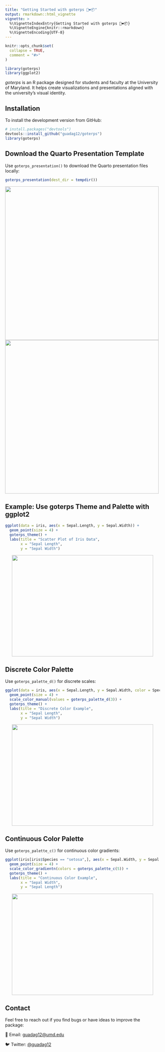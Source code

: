 ```yaml
---
title: "Getting Started with goterps 🐢❤️📦"
output: rmarkdown::html_vignette
vignette: >
  %\VignetteIndexEntry{Getting Started with goterps 🐢❤️📦}
  %\VignetteEngine{knitr::rmarkdown}
  %\VignetteEncoding{UTF-8}
---
```


```r
knitr::opts_chunk$set(
  collapse = TRUE,
  comment = "#>"
)

library(goterps)
library(ggplot2)
```


*goterps* is an R package designed for students and faculty at the University of Maryland. It helps create visualizations and presentations aligned with the university's visual identity.


## Installation
To install the development version from GitHub:

```r
# install.packages("devtools")
devtools::install_github("guadag12/goterps")
library(goterps)
```


## Download the Quarto Presentation Template

Use `goterps_presentation()` to download the Quarto presentation files locally:

```r
goterps_presentation(dest_dir = tempdir())
```

<img src="https://github.com/guadag12/goterps/blob/main/img/quarto_template1.png" width="500" /> <img src="https://github.com/guadag12/goterps/blob/main/img/quarto_template2.png" width="500" />


## Example: Use goterps Theme and Palette with ggplot2

```r
ggplot(data = iris, aes(x = Sepal.Length, y = Sepal.Width)) +
  geom_point(size = 4) +
  goterps_theme() +
  labs(title = "Scatter Plot of Iris Data",
       x = "Sepal Length",
       y = "Sepal Width")
```

<p align="center">
  <img width="460" height="330" src="https://github.com/guadag12/goterps/blob/main/img/scatter_plain.png">
</p>

## Discrete Color Palette

Use `goterps_palette_d()` for discrete scales:

```r
ggplot(data = iris, aes(x = Sepal.Length, y = Sepal.Width, color = Species)) +
  geom_point(size = 4) +
  scale_color_manual(values = goterps_palette_d(3)) +
  goterps_theme() +
  labs(title = "Discrete Color Example",
       x = "Sepal Length",
       y = "Sepal Width")
```

<p align="center">
  <img width="460" height="330" src="https://github.com/guadag12/goterps/blob/main/img/scatter1.png">
</p>


## Continuous Color Palette

Use `goterps_palette_c()` for continuous color gradients:

```r
ggplot(iris[iris$Species == "setosa",], aes(x = Sepal.Width, y = Sepal.Length, color = Sepal.Length)) +
  geom_point(size = 4) +
  scale_color_gradientn(colors = goterps_palette_c(5)) +
  goterps_theme() +
  labs(title = "Continuous Color Example",
       x = "Sepal Width",
       y = "Sepal Length")
```

<p align="center">
  <img width="460" height="330" src="https://github.com/guadag12/goterps/blob/main/img/scales_continuos.png">
</p>

## Contact

Feel free to reach out if you find bugs or have ideas to improve the package:

📧 Email: [guadag12@umd.edu](mailto:guadag12@umd.edu)

🐦 Twitter: [@guadag12](https://x.com/guadag12)
